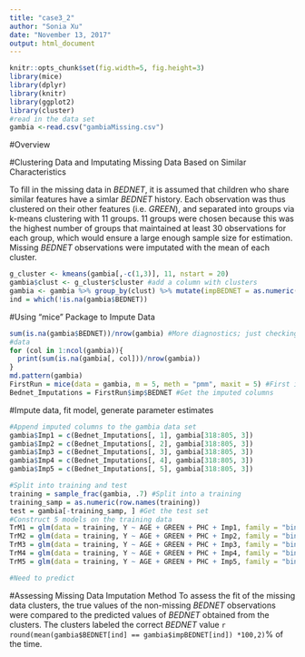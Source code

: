 ```yaml
---
title: "case3_2"
author: "Sonia Xu"
date: "November 13, 2017"
output: html_document
---
```

<!-- Week 3: Report #2 on the case study is due. This report will go significantly beyond report #1 to include initial results for different methods that were considered to analyze the data, as well as a detailed description for how the analysis was conducted and problems that arose.  The report should be well written, clear and concise while not omitting relevant details.  The roles of the authors should be described.  Class time will again be devoted to lecturing on statistical approaches relevant to the case study.--->

```r
knitr::opts_chunk$set(fig.width=5, fig.height=3) 
library(mice)
library(dplyr)
library(knitr)
library(ggplot2)
library(cluster)
#read in the data set
gambia <-read.csv("gambiaMissing.csv")
```
#Overview

#Clustering Data and Imputating Missing Data Based on Similar Characteristics

To fill in the missing data in $BEDNET$, it is assumed that children who share similar features have a simlar $BEDNET$ history. Each observation was thus clustered on their other features (i.e. $GREEN$), and separated into groups via k-means clustering with 11 groups. 11 groups were chosen because this was the highest number of groups that maintained at least 30 observations for each group, which would ensure a large enough sample size for estimation. Missing $BEDNET$ observations were imputated with the mean of each cluster.    

```r
g_cluster <- kmeans(gambia[,-c(1,3)], 11, nstart = 20)
gambia$clust <- g_cluster$cluster #add a column with clusters
gambia <- gambia %>% group_by(clust) %>% mutate(impBEDNET = as.numeric((mean(BEDNET, na.rm = T) > 0.5))) %>% mutate(impBEDNET_combine = ifelse(is.na(BEDNET), as.numeric((mean(BEDNET, na.rm = T) > 0.5)), BEDNET))
ind = which(!is.na(gambia$BEDNET))
```





#Using "mice" Package to Impute Data
```r
sum(is.na(gambia$BEDNET))/nrow(gambia) #More diagnostics; just checking missing
#data 
for (col in 1:ncol(gambia)){
  print(sum(is.na(gambia[, col]))/nrow(gambia))
}
md.pattern(gambia)
FirstRun = mice(data = gambia, m = 5, meth = "pmm", maxit = 5) #First imputation
Bednet_Imputations = FirstRun$imp$BEDNET #Get the imputed columns
```

#Impute data, fit model, generate parameter estimates 

```r
#Append imputed columns to the gambia data set
gambia$Imp1 = c(Bednet_Imputations[, 1], gambia[318:805, 3])
gambia$Imp2 = c(Bednet_Imputations[, 2], gambia[318:805, 3])
gambia$Imp3 = c(Bednet_Imputations[, 3], gambia[318:805, 3])
gambia$Imp4 = c(Bednet_Imputations[, 4], gambia[318:805, 3])
gambia$Imp5 = c(Bednet_Imputations[, 5], gambia[318:805, 3])

#Split into training and test
training = sample_frac(gambia, .7) #Split into a training
training_samp = as.numeric(row.names(training))
test = gambia[-training_samp, ] #Get the test set
#Construct 5 models on the training data
TrM1 = glm(data = training, Y ~ AGE + GREEN + PHC + Imp1, family = "binomial")
TrM2 = glm(data = training, Y ~ AGE + GREEN + PHC + Imp2, family = "binomial")
TrM3 = glm(data = training, Y ~ AGE + GREEN + PHC + Imp3, family = "binomial")
TrM4 = glm(data = training, Y ~ AGE + GREEN + PHC + Imp4, family = "binomial")
TrM5 = glm(data = training, Y ~ AGE + GREEN + PHC + Imp5, family = "binomial")

#Need to predict
```

#Assessing Missing Data Imputation Method
To assess the fit of the missing data clusters, the true values of the non-missing $BEDNET$ observations were compared to the predicted values of $BEDNET$ obtained from the clusters. The clusters labeled the correct $BEDNET$ value `r round(mean(gambia$BEDNET[ind] == gambia$impBEDNET[ind]) *100,2)`% of the time.   


